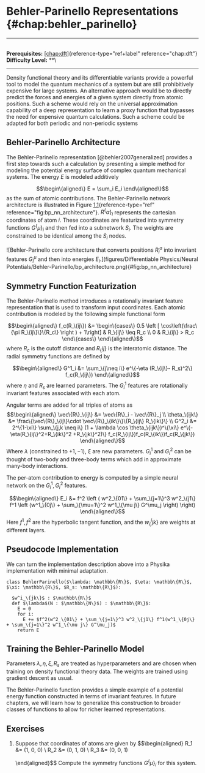 # Behler-Parinello Representations \{#chap:behler_parinello\}

------------------------------------------------------------------------

\
**Prerequisites:** [\[chap:dft\]](#chap:dft)\{reference-type="ref+label"
reference="chap:dft"\}\
**Difficulty Level:** \*\*\

------------------------------------------------------------------------

Density functional theory and its differentiable variants provide a
powerful tool to model the quantum mechanics of a system but are still
prohibitively expensive for large systems. An alternative approach would
be to directly predict the forces and energies of a given system
directly from atomic positions. Such a scheme would rely on the
universal approximation capability of a deep representation to learn a
proxy function that bypasses the need for expensive quantum
calculations. Such a scheme could be adapted for both periodic and
non-periodic systems

## Behler-Parinello Architecture

The Behler-Parinello representation [@behler2007generalized] provides a
first step towards such a calculation by presenting a simple method for
modeling the potential energy surface of complex quantum mechanical
systems. The energy $E$ is modeled additively

$$\begin\{aligned\}
    E = \sum_i E_i
\end\{aligned\}$$ as the sum of atomic contributions. The Behler-Parinello
network architecture is illustrated in
Figure [1.1](#fig:bp_nn_architecture)\{reference-type="ref"
reference="fig:bp_nn_architecture"\}. $R^\{\alpha\}_i$ represents the
cartesian coordinates of atom $i$. These coordinates are featurized into
symmetry functions $G^\{\mu\}_i$ and then fed into a subnetwork $S_i$. The
weights are constrained to be identical among the $S_i$ nodes.

![Behler-Parinello core architecture that converts positions $R^a_i$
into invariant features $G^\mu_i$ and then into energies
$E_i$.](figures/Differentiable Physics/Neural Potentials/Behler-Parinello/bp_architecture.png)\{#fig:bp_nn_architecture\}

## Symmetry Function Featurization

The Behler-Parinello method introduces a rotationally invariant feature
representation that is used to transform input coordinates. Each atomic
contribution is modeled by the following simple functional form

$$\begin\{aligned\}
f_c(R_\{ij\}) &= \begin\{cases\}
0.5 \left [ \cos\left(\frac\{\pi R_\{ij\}\}\{R_c\} \right ) + 1\right] & R_\{ij\} \leq R_c \\
0 & R_\{ij\} > R_c
\end\{cases\}
\end\{aligned\}$$ where $R_c$ is the cutoff distance and $R_\{ij\}$ is the
interatomic distance. The radial symmetry functions are defined by

$$\begin\{aligned\}
    G^1_i &= \sum_\{j\neq i\} e^\{-\eta (R_\{ij\}- R_s)^2\} f_c(R_\{ij\})
\end\{aligned\}$$ where $\eta$ and $R_s$ are learned parameters. The
$G^1_i$ features are rotationally invariant features associated with
each atom.

Angular terms are added for all triples of atoms as $$\begin\{aligned\}
    \vec\{R\}_\{ij\} &= \vec\{R\}_i - \vec\{R\}_j \\
    \theta_\{ijk\} &= \frac\{\vec\{R\}_\{ij\}\cdot \vec\{R\}_\{ik\}\}\{R_\{ij\} R_\{ik\}\} \\
    G^2_i &= 2^\{1-\xi\} \sum_\{j,k \neq i\} (1 + \lambda \cos \theta_\{ijk\})^\{\xi\} e^\{-\eta(R_\{ij\}^2+R_\{ik\}^2 +R_\{jk\}^2)\} f_c(R_\{ij\})f_c(R_\{ik\})f_c(R_\{jk\})
\end\{aligned\}$$ Where $\lambda$ (constrained to $+1,-1$), $\xi$ are new
parameters. $G^1_i$ and $G^2_i$ can be thought of two-body and
three-body terms which add in approximate many-body interactions.

The per-atom contribution to energy is computed by a simple neural
network on the $G^1_i, G^2_i$ features.

$$\begin\{aligned\}
E_i &= f^2 \left ( w^2_\{01\} + \sum_\{j=1\}^3 w^2_\{j1\} f^1 \left (w^1_\{0j\} + \sum_\{\mu=1\}^2 w^1_\{\mu j\} G^\mu_j \right) \right)
\end\{aligned\}$$ Here $f^1, f^2$ are the hyperbolic tangent function, and
the $w^i_\{jk\}$ are weights at different layers.

## Pseudocode Implementation

We can turn the implementation description above into a Physika
implementation with minimal adaptation.

    class BehlerParinello($\lambda: \mathbb\{R\}$, $\eta: \mathbb\{R\}$, $\xi: \mathbb\{R\}$, $R_s: \mathbb\{R\}$):

      $w^i_\{jk\}$ : $\mathbb\{R\}$
      def $\lambda$(N : $\mathbb\{N\}$) : $\mathbb\{R\}$:
        E = 0
        for i:
          E += $f^2(w^2_\{01\} + \sum_\{j=1\}^3 w^2_\{j1\} f^1(w^1_\{0j\} + \sum_\{j=1\}^2 w^1_\{\mu j\} G^\mu_j)$
        return E

## Training the Behler-Parinello Model

Parameters $\lambda, \eta, \xi, R_s$ are treated as hyperparameters and
are chosen when training on density functional theory data. The weights
are trained using gradient descent as usual.

The Behler-Parinello function provides a simple example of a potential
energy function constructed in terms of invariant features. In future
chapters, we will learn how to generalize this construction to broader
classes of functions to allow for richer learned representations.

## Exercises

1.  Suppose that coordinates of atoms are given by $$\begin\{aligned\}
            R_1 &= (1, 0, 0) \\
            R_2 &= (0, 1, 0) \\
            R_3 &= (0, 0, 1)
        
    \end\{aligned\}$$ Compute the symmetry functions $G^\{\mu\}_i$ for this
    system.
